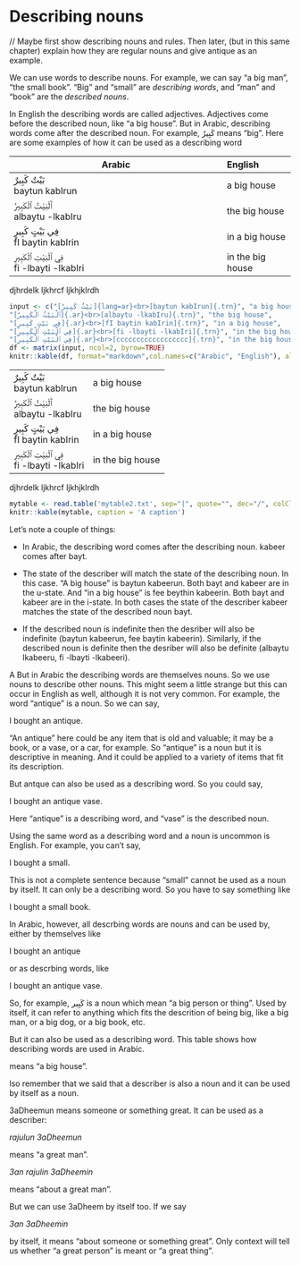 # Describing nouns

// Maybe first show describing nouns and rules. Then later, (but in this same chapter) explain how they are regular nouns and give antique as an example.

We can use words to describe nouns. For example, we can say "a big man", "the small book". "Big" and "small" are _describing words_, and "man" and "book" are the _described nouns_.

In English the describing words are called adjectives. Adjectives come before the described noun, like "a big house". But in Arabic, describing words come after the described noun. For example, [كَبِيرٌ]{lang=ar dir=rtl} means "big". Here are some examples of how it can be used as a describing word

| Arabic     | English
|-------------------------------------------------------|:-----------------|
| [بَيْتٌ كَبِيرٌ]{lang=ar}<br>[baytun kabIrun]{.trn}         | a big house      |
| [ٱَلْبَيْتُ ٱلْكَبِيرُ]{.ar}<br>[albaytu -lkabIru]{.trn}       | the big house    |
| [فِي بَيْتٍ كَبِيرٍ]{.ar}<br>[fI baytin kabIrin]{.trn}       | in a big house   |
| [فِي ٱلْبَيْتِ ٱلْكَبِيرِ]{.ar}<br>[fi -lbayti -lkabIri]{.trn} | in the big house |

djhrdelk ljkhrcf ljkhjklrdh

```r
input <- c("[بَيْتٌ كَبِيرٌ]{lang=ar}<br>[baytun kabIrun]{.trn}", "a big house",
"[ٱَلْبَيْتُ ٱلْكَبِيرُ]{.ar}<br>[albaytu -lkabIru]{.trn}", "the big house",
"[فِي بَيْتٍ كَبِيرٍ]{.ar}<br>[fI baytin kabIrin]{.trn}", "in a big house",
"[فِي ٱلْبَيْتِ ٱلْكَبِيرِ]{.ar}<br>[fi -lbayti -lkabIri]{.trn}", "in the big house",
"[فِي ٱلْبَيْتِ ٱلْكَبِيرِ]{.ar}<br>[cccccccccccccccccc]{.trn}", "in the big house")
df <- matrix(input, ncol=2, byrow=TRUE)
knitr::kable(df, format="markdown",col.names=c("Arabic", "English"), align=c('l','l'))
```

<table>
<tr>
<td>[بَيْتٌ كَبِيرٌ]{lang=ar}<br>[baytun kabIrun]{.trn}</td>
<td>a big house</td>
</tr>
<tr>
<td>[ٱَلْبَيْتُ ٱلْكَبِيرُ]{.ar}<br>[albaytu -lkabIru]{.trn}</td>
<td>the big house</td>
</tr>
<tr>
<td>[فِي بَيْتٍ كَبِيرٍ]{.ar}<br>[fI baytin kabIrin]{.trn}</td>
<td>in a big house</td>
</tr>
<tr>
<td>[فِي ٱلْبَيْتِ ٱلْكَبِيرِ]{.ar}<br>[fi -lbayti -lkabIri]{.trn}</td>
<td>in the big house</td>
</tr>
</table>


djhrdelk ljkhrcf ljkhjklrdh

```r
mytable <- read.table('mytable2.txt', sep="|", quote="", dec="/", colClasses="character", fill=TRUE)
knitr::kable(mytable, caption = 'A caption')
```

Let's note a couple of things:

+ In Arabic, the describing word comes after the describing noun. kabeer comes after bayt.

+ The state of the describer will match the state of the describing noun. In this case. "A big house" is baytun kabeerun. Both bayt and kabeer are in the u-state. And "in a big house" is fee beythin kabeerin. Both bayt and kabeer are in the i-state. In both cases the state of the describer kabeer matches the state of the described noun bayt.

+ If the described noun is indefinite then the desriber will also be indefinite (baytun kabeerun, fee baytin kabeerin). Similarly, if the described noun is definite then the desriber will also be definite (albaytu lkabeeru, fi -lbayti -lkabeeri).

A
But in Arabic the describing words are themselves nouns. So we use nouns to describe other nouns. This might seem a little strange but this can occur in English as well, although it is not very common. For example, the word "antique" is a noun. So we can say,

I bought an antique.

"An antique" here could be any item that is old and valuable; it may be a book, or a vase, or a car, for example. So "antique" is a noun but it is descriptive in meaning. And it could be applied to a variety of items that fit its description.

But antque can also be used as a describing word. So you could say,

I bought an antique vase.

Here "antique" is a describing word, and "vase" is the described noun.

Using the same word as a describing word and a noun is uncommon is English. For example, you can't say,

I bought a small.

This is not a complete sentence because "small" cannot be used as a noun by itself. It can only be a describing word. So you have to say something like

I bought a small book.

In Arabic, however, all descrbing words are nouns and can be used by, either by themselves like

I bought an antique

or as descrbing words, like

I bought an antique vase.

So, for example, [كَبِير]{lang=ar dir=rtl} is a noun which mean "a big person or thing". Used by itself, it can refer to anything which fits the descrition of being big, like a big man, or a big dog, or a big book, etc.

But it can also be used as a describing word. This table shows how describing words are used in Arabic.


means "a big house".

lso remember that we said that a describer is also a noun and it can be used by itself as a noun.

3aDheemun means someone or something great. It can be used as a describer:

_rajulun 3aDheemun_ 

means "a great man".

_3an rajulin 3aDheemin_ 

means "about a great man".

But we can use 3aDheem by itself too. If we say

_3an 3aDheemin_

by itself, it means "about someone or something great". Only context will tell us whether "a great person" is meant or "a great thing".



